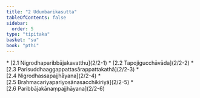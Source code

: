 ```yaml
---
title: "2 Udumbarikasutta"
tableOfContents: false
sidebar:
  order: 5
type: "tipitaka"
basket: "su"
book: "pthi"
---
```



<DynamicBreadcrumb />



<TableOfContents book="pthi" section="2">
* [2.1 Nigrodhaparibbājakavatthu](2/2-1)
* [2.2 Tapojigucchāvāda](2/2-2)
* [2.3 Parisuddhaaggappattasārappattakathā](2/2-3)
* [2.4 Nigrodhassapajjhāyana](2/2-4)
* [2.5 Brahmacariyapariyosānasacchikiriyā](2/2-5)
* [2.6 Paribbājakānaṃpajjhāyana](2/2-6)
</TableOfContents>